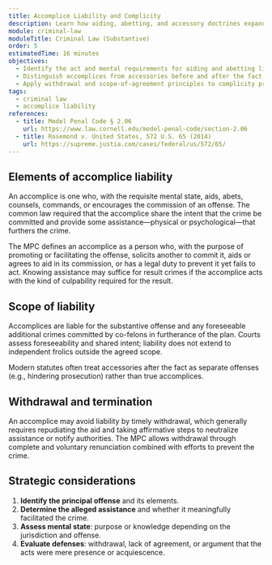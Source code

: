 ```yaml
---
title: Accomplice Liability and Complicity
description: Learn how aiding, abetting, and accessory doctrines expand liability beyond principal actors and how mental states shape complicity.
module: criminal-law
moduleTitle: Criminal Law (Substantive)
order: 5
estimatedTime: 16 minutes
objectives:
  - Identify the act and mental requirements for aiding and abetting liability.
  - Distinguish accomplices from accessories before and after the fact, and analyze derivative liability limits.
  - Apply withdrawal and scope-of-agreement principles to complicity problems.
tags:
  - criminal law
  - accomplice liability
references:
  - title: Model Penal Code § 2.06
    url: https://www.law.cornell.edu/model-penal-code/section-2.06
  - title: Rosemond v. United States, 572 U.S. 65 (2014)
    url: https://supreme.justia.com/cases/federal/us/572/65/
---
```


## Elements of accomplice liability

An accomplice is one who, with the requisite mental state, aids, abets, counsels, commands, or encourages the commission of an offense. The common law required that the accomplice share the intent that the crime be committed and provide some assistance—physical or psychological—that furthers the crime.

The MPC defines an accomplice as a person who, with the purpose of promoting or facilitating the offense, solicits another to commit it, aids or agrees to aid in its commission, or has a legal duty to prevent it yet fails to act. Knowing assistance may suffice for result crimes if the accomplice acts with the kind of culpability required for the result.

## Scope of liability

Accomplices are liable for the substantive offense and any foreseeable additional crimes committed by co-felons in furtherance of the plan. Courts assess foreseeability and shared intent; liability does not extend to independent frolics outside the agreed scope.

<Callout kind="note" title="After-the-fact assistance">
  Modern statutes often treat accessories after the fact as separate offenses (e.g., hindering prosecution) rather than true accomplices.
</Callout>

## Withdrawal and termination

An accomplice may avoid liability by timely withdrawal, which generally requires repudiating the aid and taking affirmative steps to neutralize assistance or notify authorities. The MPC allows withdrawal through complete and voluntary renunciation combined with efforts to prevent the crime.

## Strategic considerations

1. **Identify the principal offense** and its elements.
2. **Determine the alleged assistance** and whether it meaningfully facilitated the crime.
3. **Assess mental state**: purpose or knowledge depending on the jurisdiction and offense.
4. **Evaluate defenses**: withdrawal, lack of agreement, or argument that the acts were mere presence or acquiescence.
